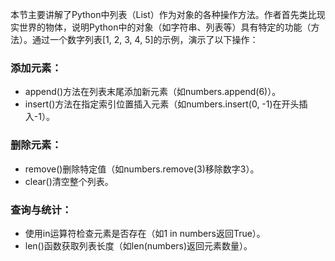 本节主要讲解了Python中列表（List）作为对象的各种操作方法。作者首先类比现实世界的物体，说明Python中的对象（如字符串、列表等）具有特定的功能（方法）。通过一个数字列表[1, 2, 3, 4, 5]的示例，演示了以下操作：

### 添加元素：

- append()方法在列表末尾添加新元素（如numbers.append(6)）。
- insert()方法在指定索引位置插入元素（如numbers.insert(0, -1)在开头插入-1）。

### 删除元素：

- remove()删除特定值（如numbers.remove(3)移除数字3）。
- clear()清空整个列表。

### 查询与统计：

- 使用in运算符检查元素是否存在（如1 in numbers返回True）。
- len()函数获取列表长度（如len(numbers)返回元素数量）。